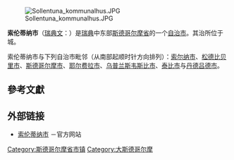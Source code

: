{{Infobox_Kommun|
fullname=Sollentuna kommun|
coatofarms=[[Image:Sollentuna_vapen.svg|100px]]|
county=[[斯德哥尔摩省|斯德哥尔摩省]]|
province=[[乌普兰|乌普兰]]|
capital={{link-en|索伦蒂纳|Sollentuna}}|
map=[[Image:Sollentuna_Municipality_in_Stockholm_County.png|200px]]|
arearank=第282名|
area=56.16|
arealand=52.94|
populationrank=第34名|
population=60,528|
densityrank=第8名|
populationdensity=1,143.3|
code=0163<ref>[http://www.scb.se/Grupp/regionalt/rg0101/kommunlankod.xls 瑞典统计局]</ref>|
website=http://www.sollentuna.se/|
footnotes=面积与人口统计数据来自[[瑞典统计局|瑞典统计局]]，截至2006年12月31日}}

[[Image:Sollentuna_kommunalhus.JPG|thumb]]

'''索伦蒂纳市'''（[[瑞典文|瑞典文]]：{{lang|sv|''Sollentuna kommun''}}）是[[瑞典|瑞典]]中东部[[斯德哥尔摩省|斯德哥尔摩省]]的一个[[瑞典自治市|自治市]]。其治所位于{{link-en|索伦蒂纳|Sollentuna}}城。

索伦蒂纳市与下列自治市毗邻（从南部起顺时针方向排列）：[[索尔纳市|索尔纳市]]、[[松德比贝里市|松德比贝里市]]、[[斯德哥尔摩市|斯德哥尔摩市]]、[[耶尔费拉市|耶尔费拉市]]、[[乌普兰斯韦斯比市|乌普兰斯韦斯比市]]、[[泰比市|泰比市]]与[[丹德吕德市|丹德吕德市]]。

== 參考文獻 ==

{{reflist}}

==外部链接==
*[http://www.sollentuna.se/ 索伦蒂纳市] {{Wayback|url=http://www.sollentuna.se/ |date=20210425124819 }}－官方网站
{{commonscat|Sollentuna|索伦蒂纳市}}

{{Stockholm County}}

{{Geolinks-cityscale|59.429444|17.949444}}

{{DEFAULTSORT:Sollentuna kommun}}
[[Category:斯德哥尔摩省市镇|Category:斯德哥尔摩省市镇]]
[[Category:大斯德哥尔摩|Category:大斯德哥尔摩]]